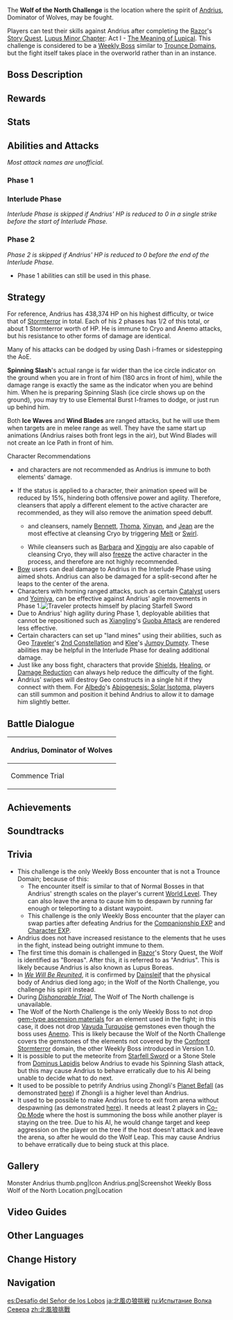 {{Location Infobox
|image        = Wolf of the North Challenge Wolf's Gravestone.png
|type         = Point of Interest
|region       = Mondstadt
|area         = Windwail Highland
|subarea      = Wolvendom
|drops        = Tail of Boreas,Ring of Boreas,Spirit Locket of Boreas
}}
{{Enemy Infobox
|name     = Andrius
|image    = Andrius.png
|title    = Dominator of Wolves
|type     = Weekly Bosses
|family   = Enemies of Note
|dmgtype  = Anemo
|dmgtype2 = Cryo
|weakpoint = no
|ability1 = Pushing Vacuum Field
|ability2 = Energy Generation
}}
The '''Wolf of the North Challenge''' is the location where the spirit of [[Andrius]], Dominator of Wolves, may be fought.

Players can test their skills against Andrius after completing the [[Razor]]'s [[Story Quest]], [[Lupus Minor Chapter]]: Act I - [[The Meaning of Lupical]]. This challenge is considered to be a [[Weekly Boss]] similar to [[Trounce Domain]]s, but the fight itself takes place in the overworld rather than in an instance.

==Boss Description==
{{Description|Rumor has it that a great eternal power rests at [[Wolvendom]], watching over the wolves...|[[Adventurer Handbook]], before unlocking Wolf of the North Challenge}}
{{Description|A noble soul that watches over Wolvendom. When the safety of the wolves is threatened, it will take the form of a wolf and show its fangs and claws. It is said that its powers were given to it by an ancient [[god]].|Adventurer Handbook, after unlocking Wolf of the North Challenge}}
{{Description|The noblest and greatest of souls, who watches over the lupical of Wolvendom.<br />When the wolfpack is imperiled, it will emerge in the form of a wolf and show forth its fangs and claws.<br />
<br />''The wolves of Wolvendom are frightening phantoms to the people of Mondstadt:<br />A blurred shape flashing through the forest, a chilling howl in the indeterminate distance, the creeping sense of eyes constantly nailed on their backs...<br />Humans rarely have the opportunity to lock their eyes with a wolf, for this is the law Lupus Boreas laid down for its race.''|[[Archive]]}}

==Rewards==
{{World Boss Rewards
|weekly=1
|gem=Shivada Jade,Agnidus Agate,Prithiva Topaz
|exclusive=Tail of Boreas,Ring of Boreas,Spirit Locket of Boreas
}}

==Stats==
{{Enemy Stats
|cryo_res  = Immune
|anemo_res = Immune

|hp_ratio  = 18
|hp_type   = 1
|atk_ratio = 7.2
|atk_type  = 1
}}

==Abilities and Attacks==
''Most attack names are unofficial.''
===Phase 1===
{{Enemy Attacks
|enemy = Andrius

|name_1 = Wolf Leap
|desc_1 = Andrius jumps into the air and leaps toward the ice circle that appears on the ground, dealing '''83.3% ATK''' as {{Color|AoE Cryo DMG}} and generating a Cryo [[Energy|Energy Orb]]. This attack cannot be dodged using [[Sprinting#Dash|Dash]] [[Invincibility Frames|i-frames]].

|name_2 = Wolf Charge
|desc_2 = After charging for a while, Andrius will quickly dash towards the player, dealing '''100% ATK''' {{Color|Cryo DMG}} and leaving an ice trail in his wake.

|name_3 = Wolf Slash ({{Color|Cryo}})
|desc_3 = Andrius raises his front legs and slashes towards his front, dealing '''58.3% ATK''' as {{Color|Cryo DMG}} to players around him.
|file_3 = Andrius Wolf Slash Cryo

|name_4 = Tail Sweep (Ranged)
|desc_4 = Andrius raises his hind legs and sweeps his tail quickly while shooting small icicles towards the player, dealing {{Color|Cryo DMG}}. These icicles will remain on the arena and explode after a period of time, also generating a {{Color|Cryo}} [[Energy]] Orb.
|file_4 = Andrius Tail Sweep Ranged

|name_5 = Spinning Slash
|desc_5 = Andrius creates circular ice surfaces around him before spinning quickly, dealing '''83.3% ATK''' as {{Color|AoE Cryo DMG}} (The actual range of slash is wider in front of him than behind him) and generating a Cryo [[Energy|Energy Orb]]. This attack cannot be dodged using Dash i-frames.

|name_6 = Repositioning
|desc_6 = After attacking his hind legs, Andrius will reposition himself to face the player(s).
}}

===Interlude Phase===
''Interlude Phase is skipped if Andrius' HP is reduced to 0 in a single strike before the start of Interlude Phase.''

{{Enemy Attacks
|enemy = Andrius

|desc_1 = During this phase, the edge of the arena will be covered by an icy floor that deals '''16.6% ATK''' as {{Color|Cryo DoT}} if stood in.
Andrius runs in a circle around the map, and will '''Wolf Charge''' towards the player(s) when he stops (twice). Next, he circles the arena once again, then '''Wolf Leaps''' to the middle of the arena, either continuing Phase 1 or entering Phase 2 if certain triggers are met.
* Trigger 1: When his HP falls below '''55%'''
* Trigger 2: The player(s) take too long to defeat him.
|file_1 = Andrius Wolf Leap Interlude
|caption_1 = Wolf Leap (Interlude)
|file_1_2 = Andrius Wolf Charge Interlude
|caption_1_2 = Wolf Charge (Interlude)
}}

===Phase 2===
''Phase 2 is skipped if Andrius' HP is reduced to 0 before the end of the Interlude Phase.''
* Phase 1 abilities can still be used in this phase.

{{Enemy Attacks
|enemy = Andrius

|name_1 = Push
|desc_1 = At the start of Phase 2, [[Vacuum Field|pushes]] nearby player away from himself.

|name_2 = Frozen Pillars
|desc_2 = At the start of Phase 2, 6 pillars and icy floor will be generated around the edge of the arena. The icy floor will deal '''4.16% ATK''' as {{Color|Cryo DoT}} to characters who step on it and reduce their [[Movement Speed]] by '''12%'''.
* When hit by Andrius' own '''Wolf King Roar''' or '''Wind Blades''', the pillars will explode, each dealing '''66.6% ATK''' as {{Color|AoE Cryo DMG}} and randomly generating 0–5 Cryo [[Energy|Energy Orbs]] at its location.
* Despite having no visible health bars, the pillars can be damaged and destroyed using [[Elemental Reactions]], and are weakest against {{Pyro}}. Destroying a pillar will remove the damaging icy floor around it.
{{Elemental Shield Data|Cryo|12|Pillar}}
|file_2 = Andrius Frozen Pillar Explosion
|caption_2 = Pillar Explosion

|name_3 = Icicle Storm
|desc_3 = Andrius charges for a while and summons icicles that fall from the sky, dealing '''25% ATK''' as {{Color|AoE Cryo DMG}}. The edge of the arena will be covered by an icy floor that deals '''5% ATK''' as {{Color|Cryo DoT}} if stood in. The fallen icicles cannot be dodged using Dash i-frames.

|name_4 = Wolf King Roar
|desc_4 = Andrius charges for a while and then roars, dealing '''0.83–2.5% ATK''' as {{Color|Anemo DoT}} in a huge AoE around him. The DMG is higher the farther the player is from Andrius.

|name_5 = Wolf Slash ({{Color|Anemo}})
|desc_5 = Andrius raises his front legs and slashes towards his front, dealing '''58.3% ATK''' as {{Color|Anemo DMG}} to players around him.
|file_5 = Andrius Wolf Slash Anemo

|name_6 = Tail Sweep (Melee)
|desc_6 = Andrius raises his hind legs and sweeps his tail quickly, dealing '''58.3% ATK''' as {{Color|Cryo DMG}}.
|file_6 = Andrius Tail Sweep Melee

|name_7 = Ice Waves
|desc_7 = Andrius raises his front legs while creating an ice path in front of him that applies {{Cryo}} to characters that stand on it, then releases ice waves on the path, dealing '''50% ATK''' as {{Color|Cryo DMG}}.

|name_8 = Wind Blades
|desc_8 = Andrius raises his front legs, then summons 3 vertical wind blades in a 60-degree forward arc, dealing '''41.6% ATK''' as {{Color|Anemo DMG}}.

|name_9 = Small Phantom Wolf
|desc_9 = Andrius summons a small phantom wolf to attack the player(s), dealing '''25% ATK''' as {{Color|Cryo DMG}}. The frequency of this attack will escalate as time progresses.
* Trigger: When Andrius' HP falls below '''15%'''.
}}

==Strategy==
For reference, Andrius has 438,374 HP on his highest difficulty, or twice that of [[Confront Stormterror|Stormterror]] in total. Each of his 2 phases has 1/2 of this total, or about 1 Stormterror worth of HP. He is immune to Cryo and Anemo attacks, but his resistance to other forms of damage are identical.

Many of his attacks can be dodged by using Dash i-frames or sidestepping the AoE.

'''Spinning Slash''''s actual range is far wider than the ice circle indicator on the ground when you are in front of him (180 arcs in front of him), while the damage range is exactly the same as the indicator when you are behind him. When he is preparing Spinning Slash (ice circle shows up on the ground), you may try to use Elemental Burst I-frames to dodge, or just run up behind him.

Both '''Ice Waves''' and '''Wind Blades''' are ranged attacks, but he will use them when targets are in melee range as well. They have the same start up animations (Andrius raises both front legs in the air), but Wind Blades will not create an Ice Path in front of him.

;Character Recommendations
* {{Cryo}} and {{Anemo}} characters are not recommended as Andrius is immune to both elements' damage.
* If the {{Cryo}} status is applied to a character, their animation speed will be reduced by 15%, hindering both offensive power and agility. Therefore, cleansers that apply a different element to the active character are recommended, as they will also remove the animation speed debuff.
** {{Pyro}} and {{Anemo}} cleansers, namely [[Bennett]], [[Thoma]], [[Xinyan]], and [[Jean]] are the most effective at cleansing Cryo by triggering [[Melt]] or [[Swirl]].
** While {{Hydro}} cleansers such as [[Barbara]] and [[Xingqiu]] are also capable of cleansing Cryo, they will also [[Frozen|freeze]] the active character in the process, and therefore are not highly recommended.
* [[Bow]] users can deal damage to Andrius in the Interlude Phase using aimed shots. Andrius can also be damaged for a split-second after he leaps to the center of the arena.
* Characters with homing ranged attacks, such as certain [[Catalyst]] users and [[Yoimiya]], can be effective against Andrius' agile movements in Phase 1.[[File:Traveller protects himself.jpg|thumb|Traveler protects himself by placing Starfell Sword]]
* Due to Andrius' high agility during Phase 1, deployable abilities that cannot be repositioned such as [[Xiangling]]'s [[Guoba Attack]] are rendered less effective.
* Certain characters can set up "land mines" using their abilities, such as Geo [[Traveler]]'s [[Rockcore Meltdown|2nd Constellation]] and [[Klee]]'s [[Jumpy Dumpty]]. These abilities may be helpful in the Interlude Phase for dealing additional damage.
* Just like any boss fight, characters that provide [[Shields]], [[Healing]], or [[Damage Reduction]] can always help reduce the difficulty of the fight.
* Andrius' swipes will destroy Geo constructs in a single hit if they connect with them. For [[Albedo]]'s [[Abiogenesis: Solar Isotoma]], players can still summon and position it behind Andrius to allow it to damage him slightly better.

==Battle Dialogue==
{| class="wikitable"
! colspan="2" |Andrius, Dominator of Wolves
|-
!Commence Trial
|Traveler...<br />Ready to test your skills?
|}

==Achievements==
{{Achievement Topic Table|topic=Wolf of the North Challenge}}

==Soundtracks==
{{Soundtracks by Category Table|Wolf of the North Challenge Soundtracks|header=Wolf of the North Challenge}}

==Trivia==
* This challenge is the only Weekly Boss encounter that is not a Trounce Domain; because of this:
** The encounter itself is similar to that of Normal Bosses in that Andrius' strength scales on the player's current [[Adventure Rank|World Level]]. They can also leave the arena to cause him to despawn by running far enough or teleporting to a distant waypoint.
** This challenge is the only Weekly Boss encounter that the player can swap parties after defeating Andrius for the [[Companionship EXP]] and [[Character EXP]].
* Andrius does not have increased resistance to the elements that he uses in the fight, instead being outright immune to them.
* The first time this domain is challenged in [[Razor]]'s Story Quest, the Wolf is identified as "Boreas". After this, it is referred to as "Andrius". This is likely because Andrius is also known as Lupus Boreas.
* In ''[[We Will Be Reunited]]'', it is confirmed by [[Dainsleif]] that the physical body of Andrius died long ago; in the Wolf of the North Challenge, you challenge his spirit instead.
* During ''[[Dishonorable Trial]]'', The Wolf of The North challenge is unavailable.
* The Wolf of the North Challenge is the only Weekly Boss to not drop [[Character Ascension Materials#Ascension Gems|gem-type ascension materials]] for an element used in the fight; in this case, it does not drop [[Vayuda Turquoise]] gemstones even though the boss uses [[Anemo]]. This is likely because the Wolf of the North Challenge covers the gemstones of the elements not covered by the [[Confront Stormterror]] domain, the other Weekly Boss introduced in Version 1.0.
* It is possible to put the meteorite from [[Starfell Sword]] or a Stone Stele from [[Dominus Lapidis]] below Andrius to evade his Spinning Slash attack, but this may cause Andrius to behave erratically due to his AI being unable to decide what to do next.
* It used to be possible to petrify Andrius using Zhongli's [[Planet Befall]] (as demonstrated [https://youtu.be/x2fSfC6-w84 here]) if Zhongli is a higher level than Andrius.
* It used to be possible to make Andrius force to exit from arena without despawning (as demonstrated [https://youtu.be/pd0oNFZFq_4&ab_channel=neilleexxi here]). It needs at least 2 players in [[Co-Op Mode]] where the host is summoning the boss while another player is staying on the tree. Due to his AI, he would change target and keep aggression on the player on the tree if the host doesn't attack and leave the arena, so after he would do the Wolf Leap. This may cause Andrius to behave erratically due to being stuck at this place.

==Gallery==
<gallery>
Monster Andrius thumb.png|Icon
Andrius.png|Screenshot
Weekly Boss Wolf of the North Location.png|Location
</gallery>

==Video Guides==
{{EVT
|video1   = https://youtu.be/9Czmm8XaOHE
|caption1 = EVERYTHING You Need to Know about Andrius
}}

==Other Languages==
{{Other Languages
|en      = Wolf of the North Challenge
|zhs     = 北风狼挑战
|zhs_rm  = Běifēng-láng Tiǎozhàn
|zht     = 北風狼挑戰
|zht_rm  = Běifēng-láng Tiǎozhàn
|zh_tl   = North Wind Wolf Challenge
|ja      = 北風の狼挑戦
|ja_rm   = Kitakaze no Ookami Chousen
|ja_tl   = Wolf of the North Wind Challenge
|ko      = 북풍의 늑대 도전
|ko_rm   = Bukpung-ui Neukdae Dojeon
|ko_tl   = Wolf of the North Wind Challenge
|es      = Reto del Lobo del Norte
|es_tl   = Challenge of the Wolf of the North
|fr      = Défi du Loup du Nord
|fr_tl   = Challenge of the Wolf of the North
|ru      = Испытание Волка Севера
|ru_tl   = Wolf of the North's Challenge
|th      = ท้าทาย Wolf of the North
|th_rm   = Tha Thai Wolf of the North
|th_tl   = Wolf of the North Challenge
|vi      = Khiêu chiến Sói Bắc Phong
|vi_tl   = Challenge Wolf of the North Wind
|de      = Herausforderung des Wolfs des Nordens
|de_tl   = Challenge of the Wolf of the North
|id      = Wolf of the North
|pt      = Desafio do Lobo do Norte
|pt_tl   = 
|tr      = 
|tr_tl   = 
|it      = 
|it_tl   = 
}}

==Change History==
{{Change History|1.0}}

==Navigation==
{{PoI Navbox|Mondstadt|state=collapsed}}
{{Enemy Navbox|bosses}}

[[es:Desafío del Señor de los Lobos]]
[[ja:北風の狼挑戦]]
[[ru:Испытание Волка Севера]]
[[zh:北風狼挑戰]]